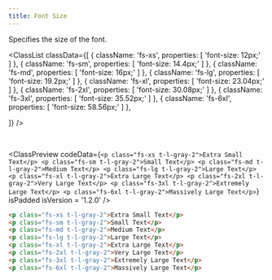 ```yaml
---
title: Font Size
---
```



Specifies the size of the font.

<ClassList
  classData={[
    {
      className: 'fs-xs',
      properties: [
        'font-size: 12px;'
      ]
    },
    {
      className: 'fs-sm',
      properties: [
        'font-size: 14.4px;'
      ]
    },
    {
      className: 'fs-md',
      properties: [
        'font-size: 16px;'
      ]
    },
    {
      className: 'fs-lg',
      properties: [
        'font-size: 19.2px;'
      ]
    },
    {
      className: 'fs-xl',
      properties: [
        'font-size: 23.04px;'
      ]
    },
    {
      className: 'fs-2xl',
      properties: [
        'font-size: 30.08px;'
      ]
    },
    {
      className: 'fs-3xl',
      properties: [
        'font-size: 35.52px;'
      ]
    },
    {
      className: 'fs-6xl',
      properties: [
        'font-size: 58.56px;'
      ]
    },
    
  ]}
/>

<br />

<ClassPreview
  codeData={`
    <p class="fs-xs t-l-gray-2">Extra Small Text</p>
    <p class="fs-sm t-l-gray-2">Small Text</p>
    <p class="fs-md t-l-gray-2">Medium Text</p>
    <p class="fs-lg t-l-gray-2">Large Text</p>
    <p class="fs-xl t-l-gray-2">Extra Large Text</p>
    <p class="fs-2xl t-l-gray-2">Very Large Text</p>
    <p class="fs-3xl t-l-gray-2">Extremely Large Text</p>
    <p class="fs-6xl t-l-gray-2">Massively Large Text</p>
  `}
  isPadded
  isVersion = '1.2.0'
/>

```html
<p class="fs-xs t-l-gray-2">Extra Small Text</p>
<p class="fs-sm t-l-gray-2">Small Text</p>
<p class="fs-md t-l-gray-2">Medium Text</p>
<p class="fs-lg t-l-gray-2">Large Text</p>
<p class="fs-xl t-l-gray-2">Extra Large Text</p>
<p class="fs-2xl t-l-gray-2">Very Large Text</p>
<p class="fs-3xl t-l-gray-2">Extremely Large Text</p>
<p class="fs-6xl t-l-gray-2">Massively Large Text</p>
```
